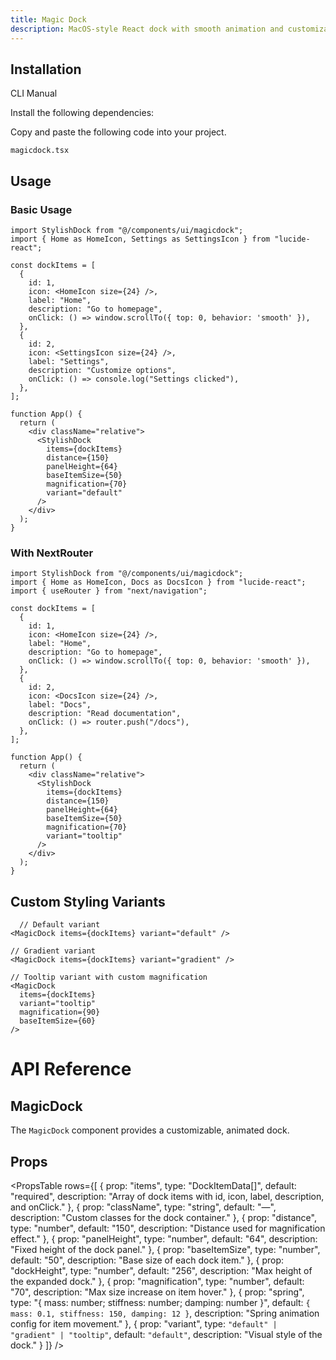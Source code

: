 ```yaml
---
title: Magic Dock
description: MacOS-style React dock with smooth animation and customizable magnification.
---
```


<ComponentPreview
  name="magicdock-demo"
  className=""
  description="Animated dock with smooth animations, interactive hover effects"
/>

## Installation

<Tabs defaultValue="cli" className="w-full">
  <TabsList>
    <TabsTrigger value="cli">CLI</TabsTrigger>
    <TabsTrigger value="manual">Manual</TabsTrigger>
  </TabsList>
  <TabsContent value="cli">
    <PkgOptions name="magicdock" />
  </TabsContent>
  <TabsContent value="manual">
    <Steps>

<Step>Install the following dependencies:</Step>
<DepsOptions name="framer-motion" />

<Step>Copy and paste the following code into your project.</Step>
<p>
  <code>magicdock.tsx</code>
</p>
<ComponentSource name="magicdock" />


</Steps>
  </TabsContent>
</Tabs>

## Usage

### Basic Usage

```tsx
import StylishDock from "@/components/ui/magicdock";
import { Home as HomeIcon, Settings as SettingsIcon } from "lucide-react";

const dockItems = [
  {
    id: 1,
    icon: <HomeIcon size={24} />,
    label: "Home",
    description: "Go to homepage",
    onClick: () => window.scrollTo({ top: 0, behavior: 'smooth' }),
  },
  {
    id: 2,
    icon: <SettingsIcon size={24} />,
    label: "Settings",
    description: "Customize options",
    onClick: () => console.log("Settings clicked"),
  },
];

function App() {
  return (
    <div className="relative">
      <StylishDock
        items={dockItems}
        distance={150}
        panelHeight={64}
        baseItemSize={50}
        magnification={70}
        variant="default"
      />
    </div>
  );
}
```
### With NextRouter

```tsx
import StylishDock from "@/components/ui/magicdock";
import { Home as HomeIcon, Docs as DocsIcon } from "lucide-react";
import { useRouter } from "next/navigation";

const dockItems = [
  {
    id: 1,
    icon: <HomeIcon size={24} />,
    label: "Home",
    description: "Go to homepage",
    onClick: () => window.scrollTo({ top: 0, behavior: 'smooth' }),
  },
  {
    id: 2,
    icon: <DocsIcon size={24} />,
    label: "Docs",
    description: "Read documentation",
    onClick: () => router.push("/docs"),
  },
];

function App() {
  return (
    <div className="relative">
      <StylishDock
        items={dockItems}
        distance={150}
        panelHeight={64}
        baseItemSize={50}
        magnification={70}
        variant="tooltip"
      />
    </div>
  );
}
```

## Custom Styling Variants

```tsx
  // Default variant
<MagicDock items={dockItems} variant="default" />

// Gradient variant
<MagicDock items={dockItems} variant="gradient" />

// Tooltip variant with custom magnification
<MagicDock 
  items={dockItems} 
  variant="tooltip" 
  magnification={90}
  baseItemSize={60}
/>
```


# API Reference

## MagicDock

The `MagicDock` component provides a customizable, animated dock.

## Props

<PropsTable
  rows={[
    {
      prop: "items",
      type: "DockItemData[]",
      default: "required",
      description: "Array of dock items with id, icon, label, description, and onClick."
    },
    {
      prop: "className",
      type: "string",
      default: "—",
      description: "Custom classes for the dock container."
    },
    {
      prop: "distance",
      type: "number",
      default: "150",
      description: "Distance used for magnification effect."
    },
    {
      prop: "panelHeight",
      type: "number",
      default: "64",
      description: "Fixed height of the dock panel."
    },
    {
      prop: "baseItemSize",
      type: "number",
      default: "50",
      description: "Base size of each dock item."
    },
    {
      prop: "dockHeight",
      type: "number",
      default: "256",
      description: "Max height of the expanded dock."
    },
    {
      prop: "magnification",
      type: "number",
      default: "70",
      description: "Max size increase on item hover."
    },
    {
      prop: "spring",
      type: "{ mass: number; stiffness: number; damping: number }",
      default: `{ mass: 0.1, stiffness: 150, damping: 12 }`,
      description: "Spring animation config for item movement."
    },
    {
      prop: "variant",
      type: `"default" | "gradient" | "tooltip"`,
      default: `"default"`,
      description: "Visual style of the dock."
    }
  ]}
/>

